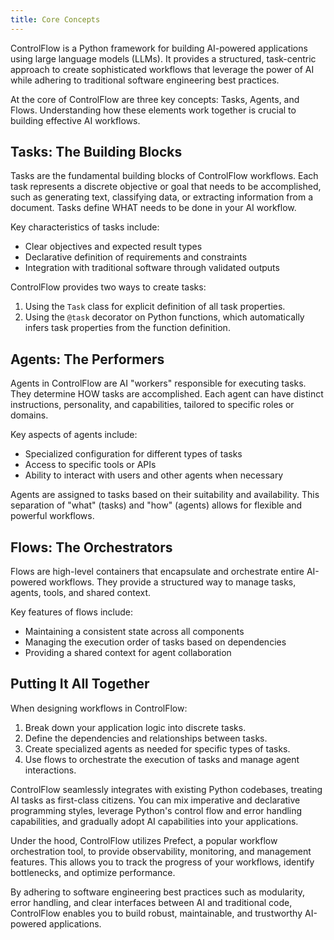 ```yaml
---
title: Core Concepts
---
```


ControlFlow is a Python framework for building AI-powered applications using large language models (LLMs). It provides a structured, task-centric approach to create sophisticated workflows that leverage the power of AI while adhering to traditional software engineering best practices.

At the core of ControlFlow are three key concepts: Tasks, Agents, and Flows. Understanding how these elements work together is crucial to building effective AI workflows.

## Tasks: The Building Blocks

Tasks are the fundamental building blocks of ControlFlow workflows. Each task represents a discrete objective or goal that needs to be accomplished, such as generating text, classifying data, or extracting information from a document. Tasks define WHAT needs to be done in your AI workflow.

Key characteristics of tasks include:

- Clear objectives and expected result types
- Declarative definition of requirements and constraints
- Integration with traditional software through validated outputs

ControlFlow provides two ways to create tasks:

1. Using the `Task` class for explicit definition of all task properties.
2. Using the `@task` decorator on Python functions, which automatically infers task properties from the function definition.

## Agents: The Performers

Agents in ControlFlow are AI "workers" responsible for executing tasks. They determine HOW tasks are accomplished. Each agent can have distinct instructions, personality, and capabilities, tailored to specific roles or domains.

Key aspects of agents include:

- Specialized configuration for different types of tasks
- Access to specific tools or APIs
- Ability to interact with users and other agents when necessary

Agents are assigned to tasks based on their suitability and availability. This separation of "what" (tasks) and "how" (agents) allows for flexible and powerful workflows.

## Flows: The Orchestrators

Flows are high-level containers that encapsulate and orchestrate entire AI-powered workflows. They provide a structured way to manage tasks, agents, tools, and shared context.

Key features of flows include:

- Maintaining a consistent state across all components
- Managing the execution order of tasks based on dependencies
- Providing a shared context for agent collaboration

## Putting It All Together

When designing workflows in ControlFlow:

1. Break down your application logic into discrete tasks.
2. Define the dependencies and relationships between tasks.
3. Create specialized agents as needed for specific types of tasks.
4. Use flows to orchestrate the execution of tasks and manage agent interactions.

ControlFlow seamlessly integrates with existing Python codebases, treating AI tasks as first-class citizens. You can mix imperative and declarative programming styles, leverage Python's control flow and error handling capabilities, and gradually adopt AI capabilities into your applications.

Under the hood, ControlFlow utilizes Prefect, a popular workflow orchestration tool, to provide observability, monitoring, and management features. This allows you to track the progress of your workflows, identify bottlenecks, and optimize performance.

By adhering to software engineering best practices such as modularity, error handling, and clear interfaces between AI and traditional code, ControlFlow enables you to build robust, maintainable, and trustworthy AI-powered applications.
